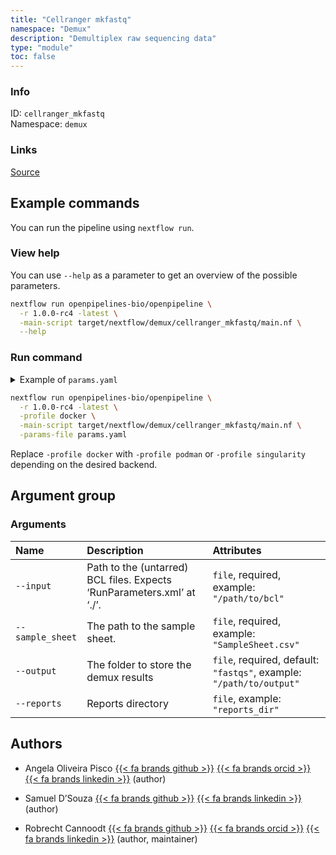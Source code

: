 ```yaml
---
title: "Cellranger mkfastq"
namespace: "Demux"
description: "Demultiplex raw sequencing data"
type: "module"
toc: false
---
```


::: {.column-margin}

### Info

ID: `cellranger_mkfastq`  
Namespace: `demux`

### Links
[Source](https://github.com/openpipelines-bio/openpipeline/blob/1.0.0-rc4/./src/demux/cellranger_mkfastq){.btn-action .btn-sm .btn-info .btn role="button"}

:::



## Example commands

You can run the pipeline using `nextflow run`.

### View help

You can use `--help` as a parameter to get an overview of the possible parameters.

```bash
nextflow run openpipelines-bio/openpipeline \
  -r 1.0.0-rc4 -latest \
  -main-script target/nextflow/demux/cellranger_mkfastq/main.nf \
  --help
```

### Run command

<details>
<summary>Example of `params.yaml`</summary>
```yaml
# Arguments
input: # please fill in - example: "/path/to/bcl"
sample_sheet: # please fill in - example: "SampleSheet.csv"
# output: "$id.$key.output.output"
# reports: "$id.$key.reports.reports"

# Nextflow input-output arguments
publish_dir: # please fill in - example: "output/"
# param_list: "my_params.yaml"
```
</details>

```bash
nextflow run openpipelines-bio/openpipeline \
  -r 1.0.0-rc4 -latest \
  -profile docker \
  -main-script target/nextflow/demux/cellranger_mkfastq/main.nf \
  -params-file params.yaml
```

:::{.callout-note}
Replace `-profile docker` with `-profile podman` or `-profile singularity` depending on the desired backend.
:::

## Argument group

### Arguments

|Name             |Description                                                            |Attributes                                                          |
|:----------------|:----------------------------------------------------------------------|:-------------------------------------------------------------------|
|`--input`        |Path to the (untarred) BCL files. Expects 'RunParameters.xml' at './'. |`file`, required, example: `"/path/to/bcl"`                         |
|`--sample_sheet` |The path to the sample sheet.                                          |`file`, required, example: `"SampleSheet.csv"`                      |
|`--output`       |The folder to store the demux results                                  |`file`, required, default: `"fastqs"`, example: `"/path/to/output"` |
|`--reports`      |Reports directory                                                      |`file`, example: `"reports_dir"`                                    |

## Authors


  * Angela Oliveira Pisco [{{< fa brands github >}}](https://github.com/aopisco) [{{< fa brands orcid >}}](https://orcid.org/0000-0003-0142-2355) [{{< fa brands linkedin >}}](https://linkedin.com/in/aopisco) (author)

  * Samuel D'Souza [{{< fa brands github >}}](https://github.com/srdsam) [{{< fa brands linkedin >}}](https://linkedin.com/in/samuel-d-souza-887023150/) (author)

  * Robrecht Cannoodt [{{< fa brands github >}}](https://github.com/rcannood) [{{< fa brands orcid >}}](https://orcid.org/0000-0003-3641-729X) [{{< fa brands linkedin >}}](https://linkedin.com/in/robrechtcannoodt) (author, maintainer)
